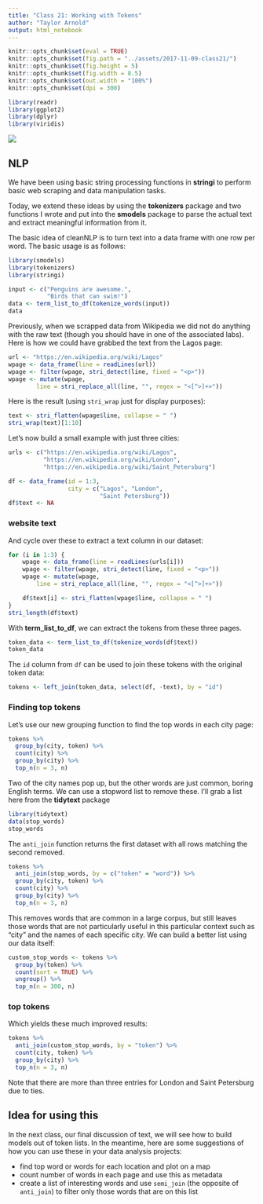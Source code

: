 ```yaml
---
title: "Class 21: Working with Tokens"
author: "Taylor Arnold"
output: html_notebook
---
```


```r
knitr::opts_chunk$set(eval = TRUE)
knitr::opts_chunk$set(fig.path = "../assets/2017-11-09-class21/")
knitr::opts_chunk$set(fig.height = 5)
knitr::opts_chunk$set(fig.width = 8.5)
knitr::opts_chunk$set(out.width = "100%")
knitr::opts_chunk$set(dpi = 300)
```

```r
library(readr)
library(ggplot2)
library(dplyr)
library(viridis)
```

![](../assets/img/data_pipeline_transform.png)

## NLP

We have been using basic string processing functions in **stringi**
to perform basic web scraping and data manipulation tasks.

Today, we extend these ideas by using the **tokenizers** package and
two functions I wrote and put into the **smodels** package to parse
the actual text and extract meaningful information from it.

The basic idea of cleanNLP is to turn text into a data frame with
one row per word. The basic usage is as follows:

```r
library(smodels)
library(tokenizers)
library(stringi)

input <- c("Penguins are awesome.",
           "Birds that can swim!")
data <- term_list_to_df(tokenize_words(input))
data
```

Previously, when we scrapped data from Wikipedia we did
not do anything with the raw text (though you should have
in one of the associated labs). Here is how we could have
grabbed the text from the Lagos page:

```r
url <- "https://en.wikipedia.org/wiki/Lagos"
wpage <- data_frame(line = readLines(url))
wpage <- filter(wpage, stri_detect(line, fixed = "<p>"))
wpage <- mutate(wpage,
        line = stri_replace_all(line, "", regex = "<[^>]+>"))
```

Here is the result (using `stri_wrap` just for display
purposes):

```r
text <- stri_flatten(wpage$line, collapse = " ")
stri_wrap(text)[1:10]
```

Let's now build a small example with just three cities:

```r
urls <- c("https://en.wikipedia.org/wiki/Lagos",
          "https://en.wikipedia.org/wiki/London",
          "https://en.wikipedia.org/wiki/Saint_Petersburg")

df <- data_frame(id = 1:3,
                 city = c("Lagos", "London",
                          "Saint Petersburg"))
df$text <- NA
```

### website text

And cycle over these to extract a text column in our
dataset:

```r
for (i in 1:3) {
    wpage <- data_frame(line = readLines(urls[i]))
    wpage <- filter(wpage, stri_detect(line, fixed = "<p>"))
    wpage <- mutate(wpage,
        line = stri_replace_all(line, "", regex = "<[^>]+>"))

    df$text[i] <- stri_flatten(wpage$line, collapse = " ")
}
stri_length(df$text)
```

With **term_list_to_df**, we can extract the tokens from these three
pages.

```r
token_data <- term_list_to_df(tokenize_words(df$text))
token_data
```

The `id` column from `df` can be used to join these tokens with the
original token data:

```r
tokens <- left_join(token_data, select(df, -text), by = "id")
```

### Finding top tokens

Let's use our new grouping function to find the top words
in each city page:

```r
tokens %>%
  group_by(city, token) %>%
  count(city) %>%
  group_by(city) %>%
  top_n(n = 3, n)
```

Two of the city names pop up, but the other words are just
common, boring English terms. We can use a stopword list
to remove these. I'll grab a list here from the **tidytext**
package

```r
library(tidytext)
data(stop_words)
stop_words
```

The `anti_join` function returns the first dataset with
all rows matching the second removed.

```r
tokens %>%
  anti_join(stop_words, by = c("token" = "word")) %>%
  group_by(city, token) %>%
  count(city) %>%
  group_by(city) %>%
  top_n(n = 3, n)
```

This removes words that are common in a large corpus, but still leaves
those words that are not particularly useful in this particular context
such as "city" and the names of each specific city. We can build a better
list using our data itself:

```r
custom_stop_words <- tokens %>%
  group_by(token) %>%
  count(sort = TRUE) %>%
  ungroup() %>%
  top_n(n = 300, n)
```

### top tokens

Which yields these much improved results:

```r
tokens %>%
  anti_join(custom_stop_words, by = "token") %>%
  count(city, token) %>%
  group_by(city) %>%
  top_n(n = 3, n)
```

Note that there are more than three entries for London and
Saint Petersburg due to ties.

## Idea for using this

In the next class, our final discussion of text, we will
see how to build models out of token lists. In the meantime,
here are some suggestions of how you can use these in your
data analysis projects:

- find top word or words for each location and plot on a map
- count number of words in each page and use this as metadata
- create a list of interesting words and use `semi_join` (the
opposite of `anti_join`) to filter only those words that
are on this list


